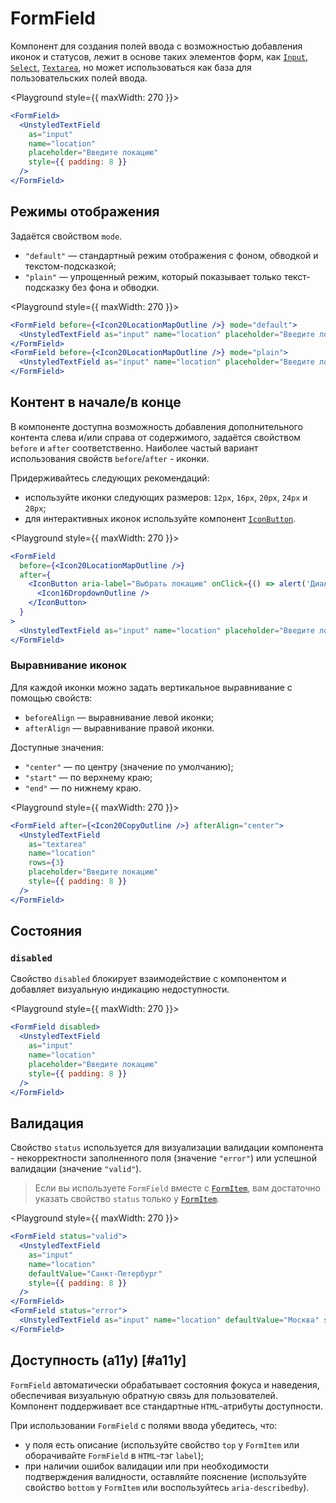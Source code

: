 <Overview>

# FormField

Компонент для создания полей ввода с возможностью добавления иконок и статусов,
лежит в основе таких элементов форм, как [`Input`](/components/input), [`Select`](/components/select),
[`Textarea`](/components/textarea), но может использоваться как база для пользовательских полей ввода.

</Overview>

<Playground style={{ maxWidth: 270 }}>
  ```jsx
  <FormField>
    <UnstyledTextField
      as="input"
      name="location"
      placeholder="Введите локацию"
      style={{ padding: 8 }}
    />
  </FormField>
  ```
</Playground>

## Режимы отображения

Задаётся свойством `mode`.

- `"default"` — стандартный режим отображения с фоном, обводкой и текстом-подсказкой;
- `"plain"` — упрощенный режим, который показывает только текст-подсказку без фона и обводки.

<Playground style={{ maxWidth: 270 }}>
  ```jsx
  <FormField before={<Icon20LocationMapOutline />} mode="default">
    <UnstyledTextField as="input" name="location" placeholder="Введите локацию" />
  </FormField>
  <FormField before={<Icon20LocationMapOutline />} mode="plain">
    <UnstyledTextField as="input" name="location" placeholder="Введите локацию" />
  </FormField>
  ```
</Playground>

## Контент в начале/в конце

В компоненте доступна возможность добавления дополнительного контента слева и/или справа от содержимого,
задаётся свойством `before` и `after` соответственно. Наиболее частый вариант использования свойств `before`/`after` - иконки.

Придерживайтесь следующих рекомендаций:

- используйте иконки следующих размеров: `12px`, `16px`, `20px`, `24px` и `28px`;
- для интерактивных иконок используйте компонент [`IconButton`](/components/icon-button).

<Playground style={{ maxWidth: 270 }}>
  ```jsx
  <FormField
    before={<Icon20LocationMapOutline />}
    after={
      <IconButton aria-label="Выбрать локацию" onClick={() => alert('Диалог с локациями')}>
        <Icon16DropdownOutline />
      </IconButton>
    }
  >
    <UnstyledTextField as="input" name="location" placeholder="Введите локацию" />
  </FormField>
  ```
</Playground>

### Выравнивание иконок

Для каждой иконки можно задать вертикальное выравнивание с помощью свойств:

- `beforeAlign` — выравнивание левой иконки;
- `afterAlign` — выравнивание правой иконки.

Доступные значения:

- `"center"` — по центру (значение по умолчанию);
- `"start"` — по верхнему краю;
- `"end"` — по нижнему краю.

<Playground style={{ maxWidth: 270 }}>
  ```jsx
  <FormField after={<Icon20CopyOutline />} afterAlign="center">
    <UnstyledTextField
      as="textarea"
      name="location"
      rows={3}
      placeholder="Введите локацию"
      style={{ padding: 8 }}
    />
  </FormField>
  ```
</Playground>

## Состояния

### `disabled`

Свойство `disabled` блокирует взаимодействие с компонентом и добавляет визуальную индикацию недоступности.

<Playground style={{ maxWidth: 270 }}>
  ```jsx
  <FormField disabled>
    <UnstyledTextField
      as="input"
      name="location"
      placeholder="Введите локацию"
      style={{ padding: 8 }}
    />
  </FormField>
  ```
</Playground>

## Валидация

Свойство `status` используется для визуализации валидации компонента - некорректности заполненного поля (значение `"error"`)
или успешной валидации (значение `"valid"`).

> Если вы используете `FormField` вместе с [`FormItem`](/components/form-item), вам достаточно указать свойство `status` только у
> [`FormItem`](/components/form-item).

<Playground style={{ maxWidth: 270 }}>
  ```jsx
  <FormField status="valid">
    <UnstyledTextField
      as="input"
      name="location"
      defaultValue="Санкт-Петербург"
      style={{ padding: 8 }}
    />
  </FormField>
  <FormField status="error">
    <UnstyledTextField as="input" name="location" defaultValue="Москва" style={{ padding: 8 }} />
  </FormField>
  ```
</Playground>

## Доступность (a11y) [#a11y]

`FormField` автоматически обрабатывает состояния фокуса и наведения, обеспечивая визуальную обратную связь для пользователей.
Компонент поддерживает все стандартные `HTML`-атрибуты доступности.

При использовании `FormField` с полями ввода убедитесь, что:

- у поля есть описание (используйте свойство `top` у `FormItem` или оборачивайте `FormField` в `HTML`-тэг `label`);
- при наличии ошибок валидации или при необходимости подтверждения валидности, оставляйте пояснение
  (используйте свойство `bottom` у `FormItem` или воспользуйтесь `aria-describedby`).

